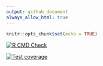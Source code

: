 ```yaml
---
output: github_document
always_allow_html: true
---
```


```r
knitr::opts_chunk$set(echo = TRUE)
```

<!-- badges: start -->

[![R CMD Check](https://github.com/LabAsim/test/actions/workflows/R-CMD-check.yaml/badge.svg)](https://github.com/LabAsim/test/actions/workflows/R-CMD-check.yaml)

[![Test coverage](https://github.com/LabAsim/test/actions/workflows/test-coverage.yaml/badge.svg)](https://github.com/LabAsim/test/actions/workflows/test-coverage.yaml)
<!-- badges: end -->
